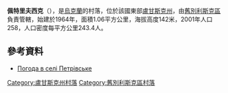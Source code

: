 {{coord|49|20|2|N|39|8|27|E|scale:100000|display=title}}

'''佩特里夫西克'''（{{lang-uk|Петрівське}}），是[[烏克蘭|烏克蘭]]的村落，位於該國東部[[盧甘斯克州|盧甘斯克州]]，由[[舊別利斯克區|舊別利斯克區]]負責管轄，始建於1964年，面積1.06平方公里，海拔高度142米，2001年人口258，人口密度每平方公里243.4人。

==參考資料==
* [http://weather.in.ua/ua/lyganskaja/20187 Погода в селі Петрівське] {{Wayback|url=http://weather.in.ua/ua/lyganskaja/20187 |date=20111220032933 }}

{{DEFAULTSORT:Петрівське}}
[[Category:盧甘斯克州村落|Category:盧甘斯克州村落]]
[[Category:舊別利斯克區村落|Category:舊別利斯克區村落]]


{{Luhansk-geo-stub}}